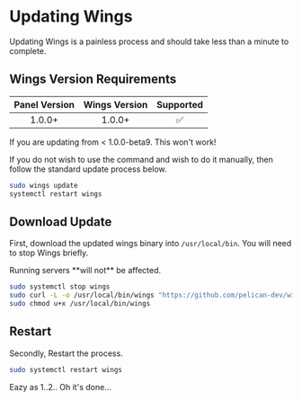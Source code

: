 
# Updating Wings

Updating Wings is a painless process and should take less than a minute to complete.

## Wings Version Requirements

| Panel Version | Wings Version | Supported |
|:-------------:|:-------------:|:---------:|
|1.0.0+         | 1.0.0+        |     ✅︎  |

<Admonition type="warning">
   If you are updating from < 1.0.0-beta9. This won't work!

   If you do not wish to use the command and wish to do it manually, then follow the standard update process below.

```sh
sudo wings update
systemctl restart wings
```

</Admonition>

## Download Update

First, download the updated wings binary into `/usr/local/bin`. You will need to stop Wings briefly.
    
<Admonition type="tip">
    Running servers **will not** be affected.
</Admonition>

```sh
sudo systemctl stop wings
sudo curl -L -o /usr/local/bin/wings "https://github.com/pelican-dev/wings/releases/latest/download/wings_linux_$([[ "$(uname -m)" == "x86_64" ]] && echo "amd64" || echo "arm64")"
sudo chmod u+x /usr/local/bin/wings
```

## Restart 

Secondly, Restart the process.

```sh
sudo systemctl restart wings
```

Eazy as 1..2.. Oh it's done...
